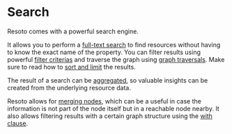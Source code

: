 # Search

Resoto comes with a powerful search engine.

It allows you to perform a [full-text search](./full-text.mdx) to find resources without having to know the exact name of the property. You can filter results using powerful [filter criterias](./filters.mdx) and traverse the graph using [graph traversals](./traversals.mdx). Make sure to read how to [sort and limit](./sort-and-limit.mdx) the results.

The result of a search can be [aggregated](./aggregation.mdx), so valuable insights can be created from the underlying resource data.

Resoto allows for [merging nodes](./merging-nodes.mdx), which can be a useful in case the information is not part of the node itself but in a reachable node nearby. It also allows filtering results with a certain graph structure using the [with clause](./with-clause.mdx).

<DocCardList />
